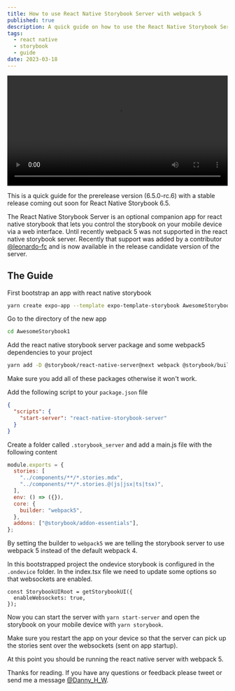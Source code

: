 ```yaml
---
title: How to use React Native Storybook Server with webpack 5
published: true
description: A quick guide on how to use the React Native Storybook Server beta with webpack 5
tags:
  - react native
  - storybook
  - guide
date: 2023-03-18
---
```



<video controls width="100%">
  <source src={reactNativeServer} type="video/mp4" />
</video>

This is a quick guide for the prerelease version (6.5.0-rc.6) with a stable release coming out soon for React Native Storybook 6.5.

The React Native Storybook Server is an optional companion app for react native storybook that lets you control the storybook on your mobile device via a web interface.
Until recently webpack 5 was not supported in the react native storybook server. Recently that support was added by a contributor [@leonardo-fc](https://github.com/leonardo-fc) and is now available in the release candidate version of the server.

## The Guide

First bootstrap an app with react native storybook

```sh
yarn create expo-app --template expo-template-storybook AwesomeStorybook1
```

Go to the directory of the new app

```sh
cd AwesomeStorybook1
```

Add the react native storybook server package and some webpack5 dependencies to your project

```sh
yarn add -D @storybook/react-native-server@next webpack @storybook/builder-webpack5 @storybook/manager-webpack5
```

Make sure you add all of these packages otherwise it won't work.

Add the following script to your `package.json` file

```json
{
  "scripts": {
    "start-server": "react-native-storybook-server"
  }
}
```

Create a folder called `.storybook_server` and add a main.js file with the following content

```js
module.exports = {
  stories: [
    "../components/**/*.stories.mdx",
    "../components/**/*.stories.@(js|jsx|ts|tsx)",
  ],
  env: () => ({}),
  core: {
    builder: "webpack5",
  },
  addons: ["@storybook/addon-essentials"],
};
```

By setting the builder to `webpack5` we are telling the storybook server to use webpack 5 instead of the default webpack 4.

In this bootstrapped project the ondevice storybook is configured in the `.ondevice` folder.
In the index.tsx file we need to update some options so that websockets are enabled.

```tsx
const StorybookUIRoot = getStorybookUI({
  enableWebsockets: true,
});
```

Now you can start the server with `yarn start-server` and open the storybook on your mobile device with `yarn storybook`.

Make sure you restart the app on your device so that the server can pick up the stories sent over the websockets (sent on app startup).

At this point you should be running the react native server with webpack 5.

Thanks for reading. If you have any questions or feedback please tweet or send me a message [@Danny_H_W](https://twitter.com/Danny_H_W).
